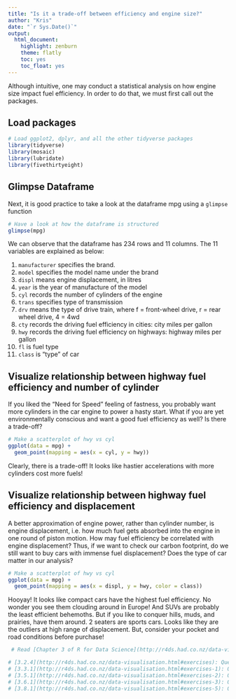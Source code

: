 ```yaml
---
title: "Is it a trade-off between efficiency and engine size?"
author: "Kris"
date: "`r Sys.Date()`"
output:
  html_document:
    highlight: zenburn
    theme: flatly
    toc: yes
    toc_float: yes
---
```


Although intuitive, one may conduct a statistical analysis on how engine size impact fuel efficiency. In order to do that, we must first call out the packages.

## Load packages

```r
# Load ggplot2, dplyr, and all the other tidyverse packages
library(tidyverse)  
library(mosaic)
library(lubridate)
library(fivethirtyeight)
```

## Glimpse Dataframe
Next, it is good practice to take a look at the dataframe mpg using a `glimpse` function

```r
# Have a look at how the dataframe is structured
glimpse(mpg)
```

We can observe that the dataframe has 234 rows and 11 columns. The 11 variables are explained as below:

1) `manufacturer` specifies the brand.
2) `model` specifies the model name under the brand
3) `displ` means engine displacement, in litres
4) `year` is the year of manufacture of the model
5) `cyl` records the number of cylinders of the engine
6) `trans` specifies type of transmission
7) `drv` means the type of drive train, where f = front-wheel drive, r = rear wheel drive, 4 = 4wd
8) `cty` records the driving fuel efficiency in cities: city miles per gallon
9) `hwy` records the driving fuel efficiency on highways: highway miles per gallon
10) `fl` is fuel type
11) `class` is "type" of car

## Visualize relationship between highway fuel efficiency and number of cylinder 
If you liked the "Need for Speed" feeling of fastness, you probably want more cylinders in the car engine to power a hasty start. What if you are yet environmentally conscious and want a good fuel efficiency as well? Is there a trade-off?

```r
# Make a scatterplot of hwy vs cyl
ggplot(data = mpg) + 
  geom_point(mapping = aes(x = cyl, y = hwy))
```

Clearly, there is a trade-off! It looks like hastier accelerations with more cylinders cost more fuels!

## Visualize relationship between highway fuel efficiency and displacement
A better approximation of engine power, rather than cylinder number, is engine displacement, i.e. how much fuel gets absorbed into the engine in one round of piston motion. How may fuel efficiency be correlated with engine displacement? Thus, if we want to check our carbon footprint, do we still want to buy cars with immense fuel displacement? Does the type of car matter in our analysis?

```r
# Make a scatterplot of hwy vs cyl
ggplot(data = mpg) + 
  geom_point(mapping = aes(x = displ, y = hwy, color = class))
```

Hooyay! It looks like compact cars have the highest fuel efficiency. No wonder you see them clouding around in Europe! And SUVs are probably the least efficient behemoths. But if you like to conquer hills, muds, and prairies, have them around. 2 seaters are sports cars. Looks like they are the outliers at high range of displacement. But, consider your pocket and road conditions before purchase!

```r
 # Read [Chapter 3 of R for Data Science](http://r4ds.had.co.nz/data-visualisation.html) and complete the following exercises:

# [3.2.4](http://r4ds.had.co.nz/data-visualisation.html#exercises): Questions 1–5
# [3.3.1](http://r4ds.had.co.nz/data-visualisation.html#exercises-1): Questions 1–5
# [3.5.1](http://r4ds.had.co.nz/data-visualisation.html#exercises-2): Questions 1–4
# [3.6.1](http://r4ds.had.co.nz/data-visualisation.html#exercises-3): Questions 1–5
# [3.8.1](http://r4ds.had.co.nz/data-visualisation.html#exercises-5): Questions 1 and 2
```



